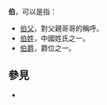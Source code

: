 '''伯'''，可以是指：
* [[伯父|伯父]]，對父親哥哥的稱呼。
* [[伯姓|伯姓]]，中國姓氏之一。
* [[伯爵|伯爵]]，爵位之一。

== 參見 ==
* {{Lookfrom}}

{{消歧义|B|Cat=一字消歧义}}